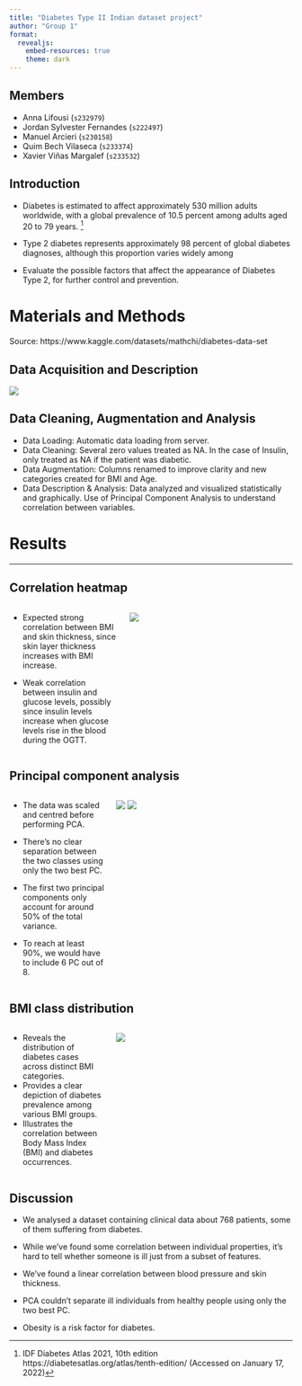```yaml
---
title: "Diabetes Type II Indian dataset project"
author: "Group 1"
format: 
  revealjs:
    embed-resources: true
    theme: dark
---
```


## Members

-   Anna Lifousi (`s232979`)
-   Jordan Sylvester Fernandes (`s222497`)
-   Manuel Arcieri (`s230158`)
-   Quim Bech Vilaseca (`s233374`)
-   Xavier Viñas Margalef (`s233532`)

## Introduction

-   Diabetes is estimated to affect approximately 530 million adults worldwide, with a global prevalence of 10.5 percent among adults aged 20 to 79 years. [^1]

-   Type 2 diabetes represents approximately 98 percent of global diabetes diagnoses, although this proportion varies widely among

-   Evaluate the possible factors that affect the appearance of Diabetes Type 2, for further control and prevention.

[^1]: IDF Diabetes Atlas 2021, 10th edition https://diabetesatlas.org/atlas/tenth-edition/ (Accessed on January 17, 2022)

# Materials and Methods

::: r-fit-text
Source: https://www.kaggle.com/datasets/mathchi/diabetes-data-set
:::

## Data Acquisition and Description

![](../results/violin_plot.png)

## Data Cleaning, Augmentation and Analysis

-   Data Loading: Automatic data loading from server.
-   Data Cleaning: Several zero values treated as NA. In the case of Insulin, only treated as NA if the patient was diabetic.
-   Data Augmentation: Columns renamed to improve clarity and new categories created for BMI and Age.
-   Data Description & Analysis: Data analyzed and visualized statistically and graphically. Use of Principal Component Analysis to understand correlation between variables.

# Results

------------------------------------------------------------------------

## Correlation heatmap

::: columns
::: {.column width="40%"}
::: r-fit-text
-   Expected strong correlation between BMI and skin thickness, since skin layer thickness increases with BMI increase.

-   Weak correlation between insulin and glucose levels, possibly since insulin levels increase when glucose levels rise in the blood during the OGTT.
:::
:::

::: {.column width="60%"}
::: center
![](../results/heatmap.png)
:::
:::
:::

## Principal component analysis

::: columns
::: {.column width="35%"}
::: r-fit-text
-   The data was scaled and centred before performing PCA.

-   There's no clear separation between the two classes using only the two best PC.

-   The first two principal components only account for around 50% of the total variance.

-   To reach at least 90%, we would have to include 6 PC out of 8.
:::
:::

::: {.column width="65%"}
::: center
![](../results/PCA.png) ![](../results/PCA_Var.png)
:::
:::
:::

## BMI class distribution

::: columns
::: {.column width="35%"}
::: r-fit-text
-   Reveals the distribution of diabetes cases across distinct BMI categories.
-   Provides a clear depiction of diabetes prevalence among various BMI groups.
-   Illustrates the correlation between Body Mass Index (BMI) and diabetes occurrences.
:::
:::

::: {.column width="65%"}
::: center
![](../results/BMI_class.png)
:::
:::
:::

## Discussion

-   We analysed a dataset containing clinical data about 768 patients, some of them suffering from diabetes.

-   While we've found some correlation between individual properties, it's hard to tell whether someone is ill just from a subset of features.

-   We've found a linear correlation between blood pressure and skin thickness.

-   PCA couldn't separate ill individuals from healthy people using only the two best PC.

-   Obesity is a risk factor for diabetes.
